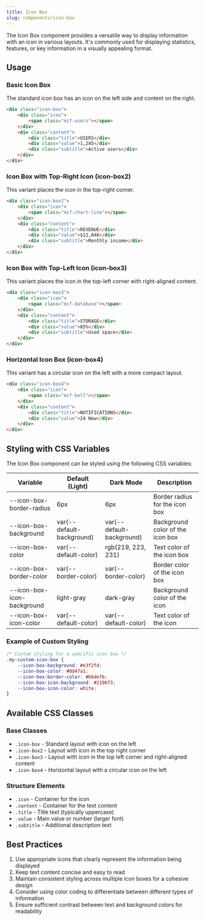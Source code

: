 ```yaml
---
title: Icon Box
slug: components/icon-box
---
```


The Icon Box component provides a versatile way to display information with an icon in various layouts. It's commonly used for displaying statistics, features, or key information in a visually appealing format.

## Usage

### Basic Icon Box

The standard icon box has an icon on the left side and content on the right.

```html
<div class="icon-box">
    <div class="icon">
        <span class="mif-users"></span>
    </div>
    <div class="content">
        <div class="title">USERS</div>
        <div class="value">1,245</div>
        <div class="subtitle">Active users</div>
    </div>
</div>
```

### Icon Box with Top-Right Icon (icon-box2)

This variant places the icon in the top-right corner.

```html
<div class="icon-box2">
    <div class="icon">
        <span class="mif-chart-line"></span>
    </div>
    <div class="content">
        <div class="title">REVENUE</div>
        <div class="value">$12,846</div>
        <div class="subtitle">Monthly income</div>
    </div>
</div>
```

### Icon Box with Top-Left Icon (icon-box3)

This variant places the icon in the top-left corner with right-aligned content.

```html
<div class="icon-box3">
    <div class="icon">
        <span class="mif-database"></span>
    </div>
    <div class="content">
        <div class="title">STORAGE</div>
        <div class="value">85%</div>
        <div class="subtitle">Used space</div>
    </div>
</div>
```

### Horizontal Icon Box (icon-box4)

This variant has a circular icon on the left with a more compact layout.

```html
<div class="icon-box4">
    <div class="icon">
        <span class="mif-bell"></span>
    </div>
    <div class="content">
        <div class="title">NOTIFICATIONS</div>
        <div class="value">24 New</div>
    </div>
</div>
```

## Styling with CSS Variables

The Icon Box component can be styled using the following CSS variables:

| Variable | Default (Light) | Dark Mode | Description |
| -------- | --------------- | --------- | ----------- |
| --icon-box-border-radius | 6px | 6px | Border radius for the icon box |
| --icon-box-background | var(--default-background) | var(--default-background) | Background color of the icon box |
| --icon-box-color | var(--default-color) | rgb(219, 223, 231) | Text color of the icon box |
| --icon-box-border-color | var(--border-color) | var(--border-color) | Border color of the icon box |
| --icon-box-icon-background | light-gray | dark-gray | Background color of the icon |
| --icon-box-icon-color | var(--default-color) | var(--default-color) | Text color of the icon |

### Example of Custom Styling

```css
/* Custom styling for a specific icon box */
.my-custom-icon-box {
    --icon-box-background: #e3f2fd;
    --icon-box-color: #0d47a1;
    --icon-box-border-color: #bbdefb;
    --icon-box-icon-background: #2196f3;
    --icon-box-icon-color: white;
}
```

## Available CSS Classes

### Base Classes
- `.icon-box` - Standard layout with icon on the left
- `.icon-box2` - Layout with icon in the top right corner
- `.icon-box3` - Layout with icon in the top left corner and right-aligned content
- `.icon-box4` - Horizontal layout with a circular icon on the left

### Structure Elements
- `.icon` - Container for the icon
- `.content` - Container for the text content
- `.title` - Title text (typically uppercase)
- `.value` - Main value or number (larger font)
- `.subtitle` - Additional description text

## Best Practices

1. Use appropriate icons that clearly represent the information being displayed
2. Keep text content concise and easy to read
3. Maintain consistent styling across multiple icon boxes for a cohesive design
4. Consider using color coding to differentiate between different types of information
5. Ensure sufficient contrast between text and background colors for readability